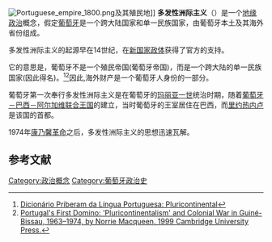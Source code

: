 
[[File:Portuguese_empire_1800.png|thumb]]及其殖民地]]
'''多发性洲际主义'''（{{lang-pt|Pluricontinentalismo}}）是一个[[地缘政治|地缘政治]]概念，假定[[葡萄牙|葡萄牙]]是一个跨大陆国家和单一民族国家，由葡萄牙本土及其海外省份组成。

多发性洲际主义的起源早在14世纪，在[[新国家_(葡萄牙)|新国家政体]]获得了官方的支持。

它的意思是，葡萄牙不是一个殖民帝国(葡萄牙帝国)，而是一个跨大陆的单一民族国家(因此得名)。<ref>[http://www.priberam.pt/dlpo/default.aspx?pal=pluricontinental Dicionário Priberam da Língua Portuguesa: Pluricontinental]</ref><ref>[https://www.jstor.org/pss/20081702 Portugal's First Domino: 'Pluricontinentalism' and Colonial War in Guiné-Bissau, 1963–1974, by Norrie Macqueen, 1999 Cambridge University Press.]</ref>因此,海外财产是一个葡萄牙人身份的一部分。

葡萄牙第一次奉行多发性洲际主义是在葡萄牙的[[玛丽亚一世_(葡萄牙)|玛丽亚一世]]统治时期，随着[[葡萄牙－巴西－阿尔加维联合王国|葡萄牙－巴西－阿尔加维联合王国]]的建立，当时葡萄牙的王室居住在巴西，而[[里约热内卢|里约热内卢]]是该国的首都。

1974年[[康乃馨革命|康乃馨革命]]之后，多发性洲际主义的思想迅速瓦解。
==参考文献==
{{reflist}}

[[Category:政治概念|Category:政治概念]]
[[Category:葡萄牙政治史|Category:葡萄牙政治史]]
